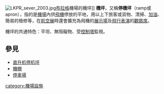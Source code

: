 {{unreferenced|time=2015-1-6}}
[[File:LKPR_sever_2003.jpg|right]][[布拉格|布拉格]]機場的機坪]]
'''機坪'''，又稱'''停機坪'''（ramp或apron），指的是[[機場|機場]]內供[[飛機|飛機]]停放的平地，用以上下旅客或貨物、清掃、[[加油|加油]]、簡易的檢修等，在[[航空展|航空展]]時還會擴充為飛機的[[展示場|展示場]]及[[飛行表演|飛行表演]]的[[觀眾席|觀眾席]]。

機坪的共通特色：平坦、無阻礙物、受[[控制塔|控制塔]]監視。

== 參見 ==
* [[直升机停机坪|直升机停机坪]]
* [[機棚|機棚]]
* [[停車場|停車場]]

{{商業空中旅行}}
{{commonscat|Airport ramps}}
{{Aero-stub}}

[[category:機場設施|category:機場設施]]